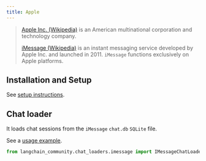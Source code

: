 ```yaml
---
title: Apple
---
```


>[Apple Inc. (Wikipedia)](https://en.wikipedia.org/wiki/Apple_Inc.) is an American
> multinational corporation and technology company.
>
> [iMessage (Wikipedia)](https://en.wikipedia.org/wiki/IMessage) is an instant
> messaging service developed by Apple Inc. and launched in 2011.
> `iMessage` functions exclusively on Apple platforms.

## Installation and Setup

See [setup instructions](/oss/integrations/chat_loaders/imessage).

## Chat loader

It loads chat sessions from the `iMessage` `chat.db` `SQLite` file.

See a [usage example](/oss/integrations/chat_loaders/imessage).

```python
from langchain_community.chat_loaders.imessage import IMessageChatLoader
```
